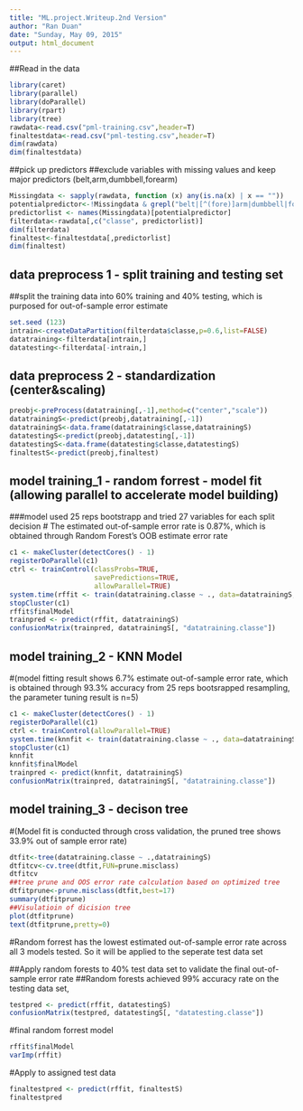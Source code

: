 ```yaml
---
title: "ML.project.Writeup.2nd Version"
author: "Ran Duan"
date: "Sunday, May 09, 2015"
output: html_document
---
```

##Read in the data

```r
library(caret)
library(parallel)
library(doParallel)
library(rpart)
library(tree)
rawdata<-read.csv("pml-training.csv",header=T)
finaltestdata<-read.csv("pml-testing.csv",header=T)
dim(rawdata)
dim(finaltestdata)
```

##pick up predictors
   ##exclude variables with missing values and keep major predictors (belt,arm,dumbbell,forearm)

```r
Missingdata <- sapply(rawdata, function (x) any(is.na(x) | x == ""))  
potentialpredictor<-!Missingdata & grepl("belt|[^(fore)]arm|dumbbell|forearm", names(Missingdata))
predictorlist <- names(Missingdata)[potentialpredictor]
filterdata<-rawdata[,c("classe", predictorlist)]
dim(filterdata)
finaltest<-finaltestdata[,predictorlist]
dim(finaltest)
```

## data preprocess 1 - split training and testing set
##split the training data into 60% training and 40% testing, which is purposed for out-of-sample error estimate

```r
set.seed (123)
intrain<-createDataPartition(filterdata$classe,p=0.6,list=FALSE)
datatraining<-filterdata[intrain,]
datatesting<-filterdata[-intrain,]
```

## data preprocess 2 - standardization (center&scaling)
```r
preobj<-preProcess(datatraining[,-1],method=c("center","scale"))
datatrainingS<-predict(preobj,datatraining[,-1])
datatrainingS<-data.frame(datatraining$classe,datatrainingS)
datatestingS<-predict(preobj,datatesting[,-1])
datatestingS<-data.frame(datatesting$classe,datatestingS)
finaltestS<-predict(preobj,finaltest)
```
## model training_1 - random forrest - model fit (allowing parallel to accelerate model building)
###model used 25 reps bootstrapp and tried 27 variables for each split decision
# The estimated out-of-sample error rate is 0.87%, which is obtained through Random Forest's OOB estimate error rate
```r
c1 <- makeCluster(detectCores() - 1)
registerDoParallel(c1)
ctrl <- trainControl(classProbs=TRUE,
                     savePredictions=TRUE,
                     allowParallel=TRUE)
system.time(rffit <- train(datatraining.classe ~ ., data=datatrainingS, method="rf",trControl=ctrl))
stopCluster(c1)
rffit$finalModel
trainpred <- predict(rffit, datatrainingS)
confusionMatrix(trainpred, datatrainingS[, "datatraining.classe"])
```
## model training_2 - KNN Model 
#(model fitting result shows 6.7% estimate out-of-sample error rate, which is obtained through 93.3% accuracy from 25 reps bootsrapped resampling, the parameter tuning result is n=5)
```r
c1 <- makeCluster(detectCores() - 1)
registerDoParallel(c1)
ctrl <- trainControl(allowParallel=TRUE)
system.time(knnfit <- train(datatraining.classe ~ ., data=datatrainingS, method="knn",trControl=ctrl))
stopCluster(c1)
knnfit
knnfit$finalModel
trainpred <- predict(knnfit, datatrainingS)
confusionMatrix(trainpred, datatrainingS[, "datatraining.classe"])
```
## model training_3 - decison tree 
#(Model fit is conducted through cross validation, the pruned tree shows 33.9% out of sample error rate)
```r
dtfit<-tree(datatraining.classe ~ .,datatrainingS)
dtfitcv<-cv.tree(dtfit,FUN=prune.misclass)
dtfitcv
##tree prune and OOS error rate calculation based on optimized tree
dtfitprune<-prune.misclass(dtfit,best=17)
summary(dtfitprune)
##Visulatioin of dicision tree
plot(dtfitprune)
text(dtfitprune,pretty=0)
```

#Random forrest has the lowest estimated out-of-sample error rate across all 3 models tested. So it will be applied to the seperate test data set

##Apply random forests to 40% test data set to validate the final out-of-sample error rate
##Random forests achieved 99% accuracy rate on the testing data set, 
```r
testpred <- predict(rffit, datatestingS)
confusionMatrix(testpred, datatestingS[, "datatesting.classe"])
```

#final random forrest model
```r
rffit$finalModel
varImp(rffit)
```

#Apply to assigned test data
```r
finaltestpred <- predict(rffit, finaltestS)
finaltestpred
```
